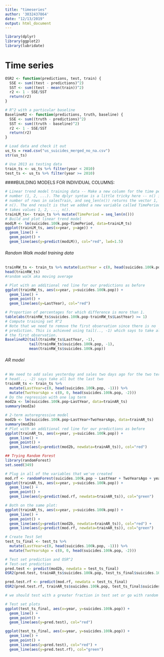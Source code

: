 ```yaml
---
title: "timeseries"
author: '3032437864'
date: "12/13/2019"
output: html_document
---
```


```r
library(dplyr)
library(ggplot2)
library(lubridate)
```


# Time series
```r
OSR2 <- function(predictions, test, train) {
  SSE <- sum((test - predictions)^2)
  SST <- sum((test - mean(train))^2)
  r2 <- 1 - SSE/SST
  return(r2)
}
```

```r
# R^2 with a particular baseline
BaselineR2 <- function(predictions, truth, baseline) {
  SSE <- sum((truth - predictions)^2)
  SST <- sum((truth - baseline)^2)
  r2 <- 1 - SSE/SST
  return(r2)
}
```

```r
# Load data and check it out
us_ts = read.csv("us_suicides_merged_no_na.csv")
str(us_ts)
```


```r
# Use 2013 as testing data
train_ts <- us_ts %>% filter(year < 2010)
test_ts <- us_ts %>% filter(year >= 2010)
```



####BUILDING MODELS FOR INDIVIDUAL COLUMNS:
```r
# Linear trend model training data -- Make a new column for the time period
# number (1, 2, ...). The dplyr syntax is a little tricky here -- n() is the
# number of rows in salesTrain, and seq_len(n()) returns the vector 1, 2, ...,
# n(). The end result is that we added a new variable called TimePeriod that
# takes values 1, 2, ..., n().
trainLM_ts<- train_ts %>% mutate(TimePeriod = seq_len(n()))
# Build and plot linear trend model
modLM <- lm(suicides.100k.pop~TimePeriod, data=trainLM_ts)
ggplot(trainLM_ts, aes(x=year, y=age)) +
  geom_line() +
  geom_point() +
  geom_line(aes(y=predict(modLM)), col="red", lwd=1.5)
```


###### Random Walk model training data 
```r
trainRW_ts <- train_ts %>% mutate(LastYear = c(0, head(suicides.100k.pop, -1)))
head(trainRW_ts)
#random walk aka moving average
```

```r
# Plot with an additional red line for our predictions as before
ggplot(trainRW_ts, aes(x=year, y=suicides.100k.pop)) +
  geom_line() +
  geom_point() +
  geom_line(aes(y=LastYear), col="red")
```

```r
# Proportion of percentages for which difference is more than 1.
table(abs(trainRW_ts$suicides.100k.pop-trainRW_ts$LastYear) >= 1)
# Compute training set R^2
# Note that we need to remove the first observation since there is no
# prediction. This is achieved using tail(.., -1) which says to take all but
# the first observation.
BaselineR2(tail(trainRW_ts$LastYear, -1), 
           tail(trainRW_ts$suicides.100k.pop, -1),
           mean(trainRW_ts$suicides.100k.pop))
```


###### AR model
```r
# We need to add sales yesterday and sales two days ago for the two term AR model
# head(.., -2) says take all but the last two 
trainAR_ts <- train_ts %>%
  mutate(LastYear=c(0, head(suicides.100k.pop, -1))) %>%
  mutate(TwoYearsAgo = c(0, 0, head(suicides.100k.pop, -2)))
# Do the regression with one lag term
mod2a <- lm(suicides.100k.pop~LastYear, data=trainAR_ts)
summary(mod2a)
```
```r
# 2-term autoregressive model 
mod2b <- lm(suicides.100k.pop~LastYear+TwoYearsAgo, data=trainAR_ts)
summary(mod2b)
# Plot with an additional red line for our predictions as before
ggplot(trainAR_ts, aes(x=year, y=suicides.100k.pop)) +
  geom_line() +
  geom_point() +
  geom_line(aes(y=predict(mod2b, newdata=trainAR_ts)), col="red")
```

```r
## Trying Random Forest
library(randomForest)
set.seed(349)
```

```r
# Plug in all of the variables that we've created
mod.rf <- randomForest(suicides.100k.pop ~ LastYear + TwoYearsAgo + year, data = tail(trainAR_ts, -2))
ggplot(trainAR_ts, aes(x=year, y=suicides.100k.pop)) +
  geom_line() +
  geom_point() +
  geom_line(aes(y=predict(mod.rf, newdata=trainAR_ts)), col="green")
```

```r
# Both on the same plot:
ggplot(trainAR_ts, aes(x=year, y=suicides.100k.pop)) +
  geom_line() +
  geom_point() +
  geom_line(aes(y=predict(mod2b, newdata=trainAR_ts)), col="red") +
  geom_line(aes(y=predict(mod.rf, newdata=trainAR_ts)), col="green")

```

```r
# Create Test Set
test_ts_final <- test_ts %>%
  mutate(LastYear=c(0, head(suicides.100k.pop, -1))) %>%
  mutate(TwoYearsAgo = c(0, 0, head(suicides.100k.pop, -2)))

```

```r
# Test set prediction and OSR^2
# Test-set prediction
pred.test <- predict(mod2b, newdata = test_ts_final)
OSR2(pred.test, trainAR_ts$suicides.100k.pop, test_ts_final$suicides.100k.pop)

pred.test.rf <- predict(mod.rf, newdata = test_ts_final)
OSR2(pred.test.rf, trainAR_ts$suicides.100k.pop, test_ts_final$suicides.100k.pop)

```

```r
# we should test with a greater fraction in test set or go with random forest maybe?

# Test set plots
ggplot(test_ts_final, aes(x=year, y=suicides.100k.pop)) +
  geom_line() +
  geom_point() +
  geom_line(aes(y=pred.test), col="red")

ggplot(test_ts_final, aes(x=year, y=suicides.100k.pop)) +
  geom_line() +
  geom_point() +
  geom_line(aes(y=pred.test), col="red") +
  geom_line(aes(y=pred.test.rf), col="green")
```







